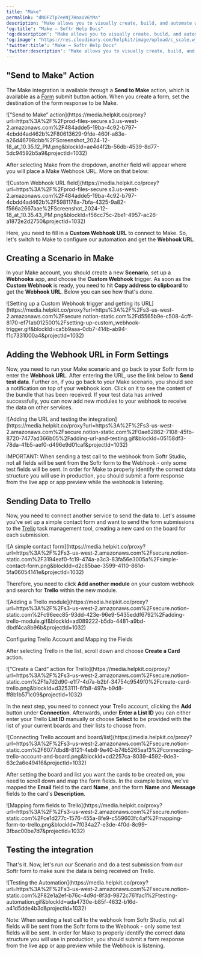```yaml
---
title: "Make"
permalink: "dNDFZTp7eeNj7HnaUV6YMa"
description: "Make allows you to visually create, build, and automate workflows."
'og:title': "Make – Softr Help Docs"
'og:description': "Make allows you to visually create, build, and automate workflows."
'og:image': "https://res.cloudinary.com/helpkit/image/upload/c_scale,w_700,q_auto/v1674219840/softrdocs_meta_OG_Image_Url_258f31c013.png"
'twitter:title': "Make – Softr Help Docs"
'twitter:description': "Make allows you to visually create, build, and automate workflows."
---
```

## "Send to Make" Action

The Make integration is available through a **Send to Make** action, which is available as a [Form](/4876cbed455842aebe38e0612d2da96e) submit button action. When you create a form, set the destination of the form response to be Make.
<Frame caption="“Send to Make” action">![“Send to Make” action](https://media.helpkit.co/proxy?url=https%3A%2F%2Fprod-files-secure.s3.us-west-2.amazonaws.com%2F484adde5-19ba-4c92-b797-4cbdd4ad462b%2F80613629-9fde-460f-a83e-a26d46798cbb%2FScreenshot_2024-12-18_at_10.35.12_PM.png&blockId=ae4d4f2b-56db-4539-8d77-5dc94592b5a9&projectId=1032)</Frame>

After selecting Make from the dropdown, another field will appear where you will place a Make Webhook URL. More on that below:
<Frame caption="Custom Webhook URL field">![Custom Webhook URL field](https://media.helpkit.co/proxy?url=https%3A%2F%2Fprod-files-secure.s3.us-west-2.amazonaws.com%2F484adde5-19ba-4c92-b797-4cbdd4ad462b%2F5981178a-7bfa-4325-9a82-f566a2667aae%2FScreenshot_2024-12-18_at_10.35.43_PM.png&blockId=f56cc75c-2be1-4957-ac26-a1872e2d2750&projectId=1032)</Frame>

Here, you need to fill in a **Custom Webhook URL** to connect to Make. So, let's switch to Make to configure our automation and get the **Webhook URL**.

## Creating a Scenario in Make

In your Make account, you should create a new **Scenario**, set up a **Webhooks** app, and choose the **Custom Webhook** trigger. As soon as the **Custom Webhook** is ready, you need to hit **Copy address to clipboard** to get the **Webhook URL**. Below you can see how that's done.
<Frame caption="Setting up a Custom Webhook trigger and getting its URL">![Setting up a Custom Webhook trigger and getting its URL](https://media.helpkit.co/proxy?url=https%3A%2F%2Fs3-us-west-2.amazonaws.com%2Fsecure.notion-static.com%2Fd5565b9e-c508-4cff-8170-ef71ab012500%2Fsetting-up-custom_webhook-trigger.gif&blockId=ca5b9aaa-0db7-414b-ab94-f1c7331000a4&projectId=1032)</Frame>

## Adding the Webhook URL in Form Settings

Now, you need to run your Make scenario and go back to your Softr form to enter the **Webhook URL**. After entering the URL, use the link below to **Send test data**. Further on, if you go back to your Make scenario, you should see a notification on top of your webhook icon. Click on it to see the content of the bundle that has been received. If your test data has arrived successfully, you can now add new modules to your webhook to receive the data on other services.
<Frame caption="Adding the URL and testing the integration">![Adding the URL and testing the integration](https://media.helpkit.co/proxy?url=https%3A%2F%2Fs3-us-west-2.amazonaws.com%2Fsecure.notion-static.com%2F0ae62862-7108-45fb-8720-7477ad366b05%2Fadding-url-and-testing.gif&blockId=05158df3-78da-41b5-aef0-d496e9d01caf&projectId=1032)</Frame>
<Warning>

IMPORTANT: When sending a test call to the webhook from Softr Studio, not all fields will be sent from the Softr form to the Webhook - only some test fields will be sent. In order for Make to properly identify the correct data structure you will use in production, you should submit a form response from the live app or app preview while the webhook is listening.

</Warning>

## Sending Data to Trello

Now, you need to connect another service to send the data to. Let's assume you've set up a simple contact form and want to send the form submissions to the [Trello](https://trello.com/) task management tool, creating a new card on the board for each submission.
<Frame caption="A simple contact form">![A simple contact form](https://media.helpkit.co/proxy?url=https%3A%2F%2Fs3-us-west-2.amazonaws.com%2Fsecure.notion-static.com%2F3194eaf0-fc19-474a-a3c3-83fa56e3005a%2Fsimple-contact-form.png&blockId=d2c85bae-3599-4110-861d-5fa06054141e&projectId=1032)</Frame>

Therefore, you need to click **Add another module** on your custom webhook and search for **Trello** within the new module.
<Frame caption="Adding a Trello module">![Adding a Trello module](https://media.helpkit.co/proxy?url=https%3A%2F%2Fs3-us-west-2.amazonaws.com%2Fsecure.notion-static.com%2Fc96eec85-93dd-423e-96e9-5435eddf6792%2Fadding-trello-module.gif&blockId=ad089222-b5db-4481-a9bd-dbdf4ca8b96b&projectId=1032)</Frame>

Configuring Trello Account and Mapping the Fields

After selecting Trello in the list, scroll down and choose **Create a Card** action.
<Frame caption="“Create a Card” action for Trello">![“Create a Card” action for Trello](https://media.helpkit.co/proxy?url=https%3A%2F%2Fs3-us-west-2.amazonaws.com%2Fsecure.notion-static.com%2F1a7d2d90-e1f7-4d7a-b2bf-34754c9549f0%2Fcreate-card-trello.png&blockId=d3253111-6fb8-497a-b9d8-ff8b1b571c09&projectId=1032)</Frame>

In the next step, you need to connect your Trello account, clicking the **Add** button under **Connection**. Afterwards, under **Enter a List ID** you can either enter your Trello **List ID** manually or choose **Select** to be provided with the list of your current boards and their lists to choose from.
<Frame caption="Connecting Trello account and board/list">![Connecting Trello account and board/list](https://media.helpkit.co/proxy?url=https%3A%2F%2Fs3-us-west-2.amazonaws.com%2Fsecure.notion-static.com%2F6077dbd8-8121-4eb8-9e40-b74b5265eaf3%2Fconnecting-trello-account-and-board.png&blockId=cd2257ca-8039-4592-9de3-63c2a6e49416&projectId=1032)</Frame>

After setting the board and list you want the cards to be created on, you need to scroll down and map the form fields. In the example below, we've mapped the **Email** field to the card **Name**, and the form **Name** and **Message** fields to the card's **Description**.
<Frame caption="Mapping form fields to Trello">![Mapping form fields to Trello](https://media.helpkit.co/proxy?url=https%3A%2F%2Fs3-us-west-2.amazonaws.com%2Fsecure.notion-static.com%2Fce1d277c-1576-455a-8fe9-c559603fc4af%2Fmapping-form-to-trello.png&blockId=7f034a27-e3de-4f0d-8c99-3fbac00be7d7&projectId=1032)</Frame>

## Testing the integration

That's it. Now, let's run our Scenario and do a test submission from our Softr form to make sure the data is being received on Trello.
<Frame caption="Testing the Automation">![Testing the Automation](https://media.helpkit.co/proxy?url=https%3A%2F%2Fs3-us-west-2.amazonaws.com%2Fsecure.notion-static.com%2F82e1a2ef-b76c-4d9d-8f3d-9872c761fac1%2Ftesting-automation.gif&blockId=ada4730e-b85f-4632-b16d-a41d5dde4b3d&projectId=1032)</Frame>
<Tip>

Note: When sending a test call to the webhook from Softr Studio, not all fields will be sent from the Softr form to the Webhook - only some test fields will be sent. In order for Make to properly identify the correct data structure you will use in production, you should submit a form response from the live app or app preview while the Webhook is listening.

</Tip>